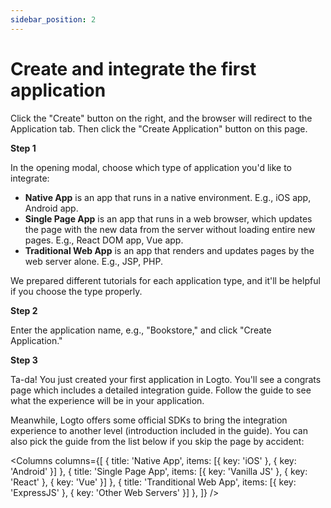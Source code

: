```yaml
---
sidebar_position: 2
---
```



# Create and integrate the first application

Click the "Create" button on the right, and the browser will redirect to the Application tab. Then click the "Create Application" button on this page.

**Step 1**

In the opening modal, choose which type of application you'd like to integrate:

- **Native App** is an app that runs in a native environment. E.g., iOS app, Android app.
- **Single Page App** is an app that runs in a web browser, which updates the page with the new data from the server without loading entire new pages. E.g., React DOM app, Vue app.
- **Traditional Web App** is an app that renders and updates pages by the web server alone. E.g., JSP, PHP.

We prepared different tutorials for each application type, and it'll be helpful if you choose the type properly.

**Step 2**

Enter the application name, e.g., "Bookstore," and click "Create Application."

**Step 3**

Ta-da! You just created your first application in Logto. You'll see a congrats page which includes a detailed integration guide. Follow the guide to see what the experience will be in your application.

Meanwhile, Logto offers some official SDKs to bring the integration experience to another level (introduction included in the guide). You can also pick the guide from the list below if you skip the page by accident:

<Columns columns={[
  { title: 'Native App', items: [{ key: 'iOS' }, { key: 'Android' }] },
  { title: 'Single Page App', items: [{ key: 'Vanilla JS' }, { key: 'React' }, { key: 'Vue' }] },
  { title: 'Tranditional Web App', items: [{ key: 'ExpressJS' }, { key: 'Other Web Servers' }] },
]} />
